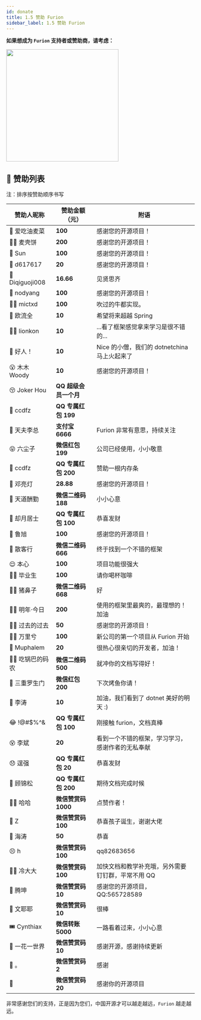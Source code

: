 ```yaml
---
id: donate
title: 1.5 赞助 Furion
sidebar_label: 1.5 赞助 Furion
---
```



**如果想成为 `Furion` 支持者或赞助商，请考虑：**

<p>
  <img
    src="https://gitee.com/monksoul/Furion/raw/master/handbook/static/img/support.png"
    height="300"
  />
</p>

## 🍍 赞助列表

注：排序按赞助顺序书写

| 赞助人昵称      | 赞助金额（元）        | 附语                                              |
| --------------- | --------------------- | ------------------------------------------------- |
| 🤴 爱吃油麦菜   | **100**               | 感谢您的开源项目！                                |
| 👳‍♂️ 麦壳饼       | **200**               | 感谢您的开源项目！                                |
| 👨 Sun          | **100**               | 感谢您的开源项目！                                |
| 👶 d617617      | **20**                | 感谢您的开源项目！                                |
| 👦 Diqiguoji008 | **16.66**             | 见贤思齐                                          |
| 👲 nodyang      | **100**               | 感谢您的开源项目！                                |
| 👳‍♀️ mictxd       | **100**               | 吹过的牛都实现。                                  |
| 🧓 欧流全       | **10**                | 希望将来超越 Spring                               |
| 👨‍⚕️ lionkon      | **10**                | ...看了框架感觉拿来学习是很不错的...              |
| 😤 好人！       | **10**                | Nice 的小僧，我们的 dotnetchina 马上火起来了      |
| 😮 木木 Woody   | **10**                | 感谢您的开源项目！                                |
| 😚 Joker Hou    | **QQ 超级会员一个月** |                                                   |
| 🤠 ccdfz        | **QQ 专属红包 199**   |                                                   |
| 🌝 天夫李总     | **支付宝 6666**       | Furion 非常有意思，持续关注                       |
| 😝 六尘子       | **微信红包 199**      | 公司已经使用，小小敬意                            |
| 🤠 ccdfz        | **QQ 专属红包 200**   | 赞助一根内存条                                    |
| 🤑 邓亮灯       | **28.88**             | 感谢您的开源项目！                                |
| 😬 天道酬勤     | **微信二维码 188**    | 小小心意                                          |
| 🥰 却月居士     | **QQ 专属红包 100**   | 恭喜发财                                          |
| 🤩 鲁旭         | **100**               | 感谢您的开源项目！                                |
| 😬 散客行       | **微信二维码 666**    | 终于找到一个不错的框架                            |
| 😌 本心         | **100**               | 项目功能很强大                                    |
| 🙆‍♂️ 毕业生       | **100**               | 请你喝杯咖啡                                      |
| 🦹‍♀️ 猪鼻子       | **微信二维码 668**    | 好                                                |
| 🧟‍♂️ 明年·今日    | **200**               | 使用的框架里最爽的，最理想的！加油                |
| 👨‍🎓 过去的过去   | **50**                | 感谢您的开源项目！                                |
| 👨‍🔧 万里兮       | **100**               | 新公司的第一个项目从 Furion 开始                  |
| 👴 Muphalem     | **20**                | 很热心很亲切的开发者，加油！                      |
| 💂‍♂️ 吃锅巴的码农 | **微信二维码 500**    | 就冲你的文档写得好！                              |
| 🤴 三重罗生门   | **微信红包 200**      | 下次烤鱼你请！                                    |
| 🤵 李涛         | **10**                | 加油，我们看到了 dotnet 美好的明天 :)             |
| 😂 !@#$%^&      | **QQ 专属红包 100**   | 刚接触 furion，文档真棒                           |
| 😵 李斌         | **20**                | 看到一个不错的框架，学习学习，感谢作者的无私奉献  |
| 😞 逞强         | **QQ 专属红包 20**    | 恭喜发财                                          |
| 🤒 顾锦松       | **QQ 专属红包 200**   | 期待文档完成时候                                  |
| 🧟‍♀️ 哈哈         | **微信赞赏码 1000**   | 点赞作者！                                        |
| 🍍 Z            | **微信赞赏码 100**    | 恭喜孩子诞生，谢谢大佬                            |
| 🍲 海涛         | **50**                | 恭喜                                              |
| 😣 h            | **微信赞赏码 100**    | qq82683656                                        |
| 👱‍♀️ 冷大大       | **微信赞赏码 100**    | 加快文档和教学补充哦，另外需要钉钉群，平常不用 QQ |
| 👜 腾坤         | **微信赞赏码 10**     | 感谢您的开源项目，QQ:565728589                    |
| 🚆 文耶耶       | **微信赞赏码 10**     | 很棒                                              |
| 🎟 Cynthiax      | **微信转账 5000**     | 一路看着过来，小小心意                            |
| 🥴 一花一世界   | **微信赞赏码 10**     | 感谢开源，感谢持续更新                            |
| 🥪 。           | **微信赞赏码 2**      | 感谢                                              |
| 🎄              | **微信赞赏码 20**     | 感谢你的开源项目                                  |

非常感谢您们的支持，正是因为您们，中国开源才可以越走越远，`Furion` 越走越远。
